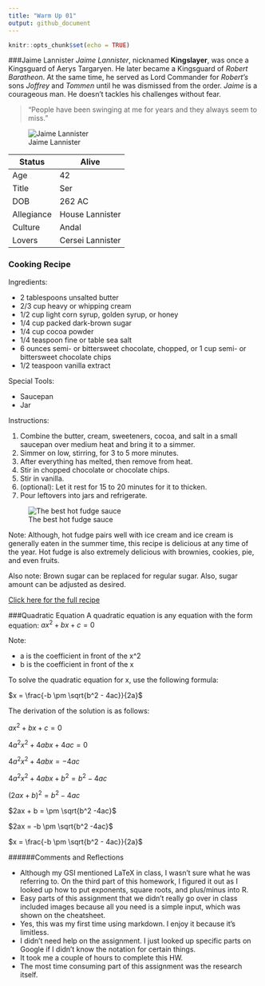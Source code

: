 ```yaml
---
title: "Warm Up 01"
output: github_document
---
```


```r
knitr::opts_chunk$set(echo = TRUE)
```

###Jaime Lannister
*Jaime Lannister*, nicknamed **Kingslayer**, was once a Kingsguard of Aerys Targaryen. He later became a Kingsguard of *Robert Baratheon*. At the same time, he served as Lord Commander for *Robert's* sons *Joffrey* and *Tommen* until he was dismissed from the order. *Jaime* is a courageous man. He doesn't tackles his challenges without fear. 

>"People have been swinging at me for years and they always seem to miss."

![Jaime Lannister](https://vignette.wikia.nocookie.net/gameofthrones/images/9/95/Jaime_the_broken_man.jpg/revision/latest?cb=20160531181047) 

| Status | Alive |
|--------|-------|
| Age | 42 |
| Title | Ser |
| DOB | 262 AC  |
| Allegiance | House Lannister |
| Culture | Andal |
| Lovers | Cersei Lannister |

### Cooking Recipe
Ingredients:

* 2 tablespoons unsalted butter
* 2/3 cup heavy or whipping cream
* 1/2 cup light corn syrup, golden syrup, or honey
* 1/4 cup packed dark-brown sugar
* 1/4 cup cocoa powder
* 1/4 teaspoon fine or table sea salt
* 6 ounces semi- or bittersweet chocolate, chopped, or 1 cup semi- or bittersweet chocolate chips
* 1/2 teaspoon vanilla extract

Special Tools:

* Saucepan
* Jar

Instructions: 

1. Combine the butter, cream, sweeteners, cocoa, and salt in a small saucepan over medium heat and bring it to a simmer.
2. Simmer on low, stirring, for 3 to 5 more minutes.
3. After everything has melted, then remove from heat.
4. Stir in chopped chocolate or chocolate chips.
5. Stir in vanilla.
6. (optional): Let it rest for 15 to 20 minutes for it to thicken.
7. Pour leftovers into jars and refrigerate. 

![The best hot fudge sauce](https://c1.staticflickr.com/5/4288/35530347246_113481e91f_z.jpg)

Note: Although, hot fudge pairs well with ice cream and ice cream is generally eaten in the summer time, this recipe is delicious at any time of the year. Hot fudge is also extremely delicious with brownies, cookies, pie, and even fruits. 

Also note: Brown sugar can be replaced for regular sugar. Also, sugar amount can be adjusted as desired.

[Click here for the full recipe](https://smittenkitchen.com/2017/06/best-hot-fudge-sauce/)

###Quadratic Equation
A quadratic equation is any equation with the form equation: $ax^2 + bx + c = 0$

Note:

* a is the coefficient in front of the x^2
* b is the coefficient in front of the x

To solve the quadratic equation for x, use the following formula: 

$x = \frac{-b \pm \sqrt{b^2 - 4ac}}{2a}$

The derivation of the solution is as follows:

$ax^2 + bx + c = 0$

$4a^2x^2 + 4abx + 4ac = 0$

$4a^2x^2 + 4abx = -4ac$

$4a^2x^2 + 4abx + b^2 = b^2 - 4ac$

$(2ax + b)^2 = b^2 - 4ac$

$2ax + b = \pm \sqrt{b^2 -4ac}$

$2ax = -b \pm \sqrt{b^2 -4ac}$

$x = \frac{-b \pm \sqrt{b^2 - 4ac}}{2a}$

######Comments and Reflections

* Although my GSI mentioned LaTeX in class, I wasn't sure what he was referring to. On the third part of this homework, I figured it out as I looked up how to put exponents, square roots, and plus/minus into R.
* Easy parts of this assignment that we didn't really go over in class included images because all you need is a simple input, which was shown on the cheatsheet.
* Yes, this was my first time using markdown. I enjoy it because it's limitless.
* I didn't need help on the assignment. I just looked up specific parts on Google if I didn't know the notation for certain things.
* It took me a couple of hours to complete this HW.
* The most time consuming part of this assignment was the research itself.